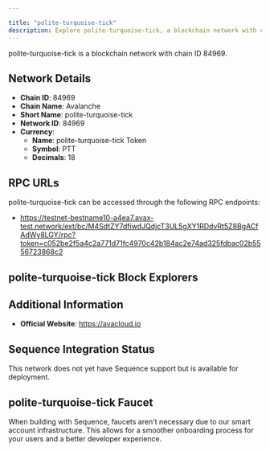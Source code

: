 ```yaml
---

title: "polite-turquoise-tick"
description: Explore polite-turquoise-tick, a blockchain network with chain ID 84969. Learn about its native currency, polite-turquoise-tick Token, and how to interact with the network.
---
```




polite-turquoise-tick is a blockchain network with chain ID 84969.

## Network Details

- **Chain ID**: 84969
- **Chain Name**: Avalanche
- **Short Name**: polite-turquoise-tick
- **Network ID**: 84969
- **Currency**: 
  - **Name**: polite-turquoise-tick Token
  - **Symbol**: PTT
  - **Decimals**: 18

## RPC URLs

polite-turquoise-tick can be accessed through the following RPC endpoints:

- https://testnet-bestname10-a4ea7.avax-test.network/ext/bc/M4SdtZY7dfiwdJQdjcT3UL5gXY1RDdvRt5Z8BgACfAdWy8LGY/rpc?token=c052be2f5a4c2a771d71fc4970c42b184ac2e74ad325fdbac02b5556723868c2

## polite-turquoise-tick Block Explorers



## Additional Information

- **Official Website**: https://avacloud.io

## Sequence Integration Status

This network does not yet have Sequence support but is available for deployment.

## polite-turquoise-tick Faucet

When building with Sequence, faucets aren't necessary due to our smart account infrastructure. This allows for a smoother onboarding process for your users and a better developer experience.
